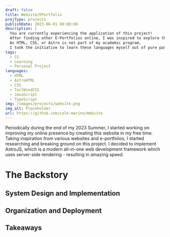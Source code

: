```yaml
---
draft: false
title: Website/EPortfolio
projType: projects
publishDate: 2023-06-01 00:00:00
description: |
  You are currently experiencing the application of this project! 
  After finding other E-Portfolios online, I was inspired to explore the world of web development by researching and experimenting with this new skill
  As HTML, CSS, or Astro is not part of my academic program, 
  I took the initiative to learn these languages myself out of pure passion for creating.
tags:
  - CS
  - Learning
  - Personal Project
languages:
  - HTML
  - AstroHTML
  - CSS
  - TailWindCSS
  - JavaScript
  - TypeScript
img: /images/projects/website.png
img_alt: Placeholder
url: https://github.com/cole-marino/Website
---
```


Periodically during the end of my 2023 Summer, I started working on improving my online presence by creating this website in my free time. Taking inspiration from various websites and e-portfolios, I started researching and breaking ground on this project. I decided to implement AstroJS, which is a modern all-in-one web development framework which uses server-side rendering - resulting in amazing speed.

# The Backstory

## System Design and Implementation

## Organization and Deployment

## Takeaways